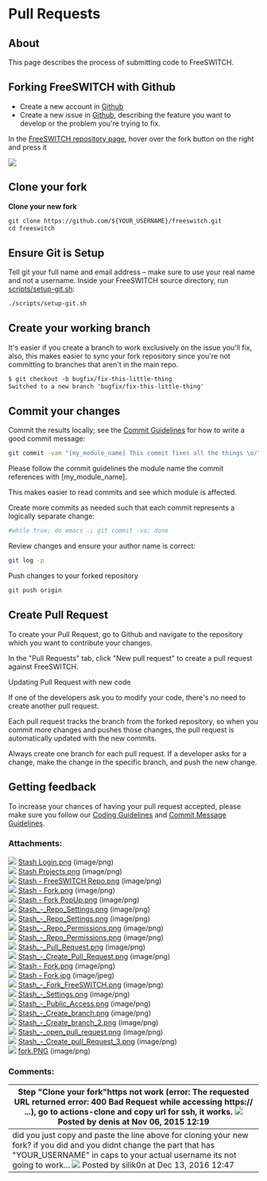 
# Pull Requests 

 

## About

This page describes the process of submitting code to FreeSWITCH.

## Forking FreeSWITCH with Github

* Create a new account in [Github](https://github.com)
* Create a new issue in [Github](https://github.com/signalwire/freeswitch), describing the feature you want to develop or the problem you're trying to fix.

In the [FreeSWITCH repository page](https://github.com/signalwire/freeswitch), hover over the fork button on the right and press it

![](/attachments/3966501/45089305.png)

## Clone your fork

  
**Clone your new fork**

```xml
git clone https://github.com/${YOUR_USERNAME}/freeswitch.git
cd freeswitch
```

## Ensure Git is Setup

Tell git your full name and email address – make sure to use your real name and not a username. Inside your FreeSWITCH source directory, run [scripts/setup-git.sh](https://freeswitch.org/stash/projects/FS/repos/freeswitch/browse/scripts/setup-git.sh):

```bash
./scripts/setup-git.sh 
```

## Create your working branch

It's easier if you create a branch to work exclusively on the issue you'll fix, also, this makes easier to sync your fork repository since you're not committing to branches that aren't in the main repo.

  
```xml
$ git checkout -b bugfix/fix-this-little-thing
Switched to a new branch 'bugfix/fix-this-little-thing'
```

## Commit your changes

Commit the results locally; see the [Commit Guidelines](./Commit-Message-Guidelines_6587655.mdx#about) for how to write a good commit message:

```bash
git commit -vam "[my_module_name] This commit fixes all the things \o/"
```

Please follow the commit guidelines the module name the commit references with \[my\_module\_name\].

This makes easier to read commits and see which module is affected.

  
Create more commits as needed such that each commit represents a logically separate change:

```bash
#while true; do emacs .; git commit -va; done
```

Review changes and ensure your author name is correct:

```bash
git log -p
```

Push changes to your forked repository

```bash
git push origin
```

## Create Pull Request

To create your Pull Request, go to Github and navigate to the repository which you want to contribute your changes.

In the "Pull Requests" tab, click "New pull request" to create a pull request against FreeSWITCH.

  
Updating Pull Request with new code

If one of the developers ask you to modify your code, there's no need to create another pull request.

Each pull request tracks the branch from the forked repository, so when you commit more changes and pushes those changes, the pull request is automatically updated with the new commits.

Always create one branch for each pull request. If a developer asks for a change, make the change in the specific branch, and push the new change.

## Getting feedback

To increase your chances of having your pull request accepted, please make sure you follow our [Coding Guidelines](./Coding-Guidelines_6586862.mdx#c) and [Commit Message Guidelines](./Commit-Message-Guidelines_6587655.mdx#about).
  
  
### Attachments:

![](/images/icons/bullet_blue.gif) [Stash Login.png](/attachments/3966501/4227088.png) (image/png)  
![](/images/icons/bullet_blue.gif) [Stash Projects.png](/attachments/3966501/4227089.png) (image/png)  
![](/images/icons/bullet_blue.gif) [Stash - FreeSWITCH Repo.png](/attachments/3966501/4227090.png) (image/png)  
![](/images/icons/bullet_blue.gif) [Stash - Fork.png](/attachments/3966501/7045134.png) (image/png)  
![](/images/icons/bullet_blue.gif) [Stash - Fork PopUp.png](/attachments/3966501/4227092.png) (image/png)  
![](/images/icons/bullet_blue.gif) [Stash\_-\_Repo\_Settings.png](/attachments/3966501/4227094.png) (image/png)  
![](/images/icons/bullet_blue.gif) [Stash\_-\_Repo\_Settings.png](/attachments/3966501/4227093.png) (image/png)  
![](/images/icons/bullet_blue.gif) [Stash\_-\_Repo\_Permissions.png](/attachments/3966501/4227096.png) (image/png)  
![](/images/icons/bullet_blue.gif) [Stash\_-\_Repo\_Permissions.png](/attachments/3966501/4227095.png) (image/png)  
![](/images/icons/bullet_blue.gif) [Stash\_-\_Pull\_Request.png](/attachments/3966501/4227097.png) (image/png)  
![](/images/icons/bullet_blue.gif) [Stash\_-\_Create\_Pull\_Request.png](/attachments/3966501/4227098.png) (image/png)  
![](/images/icons/bullet_blue.gif) [Stash - Fork.png](/attachments/3966501/4227091.png) (image/png)  
![](/images/icons/bullet_blue.gif) [Stash - Fork.jpg](/attachments/3966501/7045135.jpg) (image/jpeg)  
![](/images/icons/bullet_blue.gif) [Stash\_-\_Fork\_FreeSWITCH.png](/attachments/3966501/8781825.png) (image/png)  
![](/images/icons/bullet_blue.gif) [Stash\_-\_Settings.png](/attachments/3966501/8781826.png) (image/png)  
![](/images/icons/bullet_blue.gif) [Stash\_-\_Public\_Access.png](/attachments/3966501/8781827.png) (image/png)  
![](/images/icons/bullet_blue.gif) [Stash\_-\_Create\_branch.png](/attachments/3966501/8781828.png) (image/png)  
![](/images/icons/bullet_blue.gif) [Stash\_-\_Create\_branch\_2.png](/attachments/3966501/8781829.png) (image/png)  
![](/images/icons/bullet_blue.gif) [Stash\_-\_open\_pull\_request.png](/attachments/3966501/8781830.png) (image/png)  
![](/images/icons/bullet_blue.gif) [Stash\_-\_Create\_pull\_Request\_3.png](/attachments/3966501/8781831.png) (image/png)  
![](/images/icons/bullet_blue.gif) [fork.PNG](/attachments/3966501/45089305.png) (image/png)  

### Comments:

| Step "Clone your fork"https not work (error: The requested URL returned error: 400 Bad Request while accessing https:// ...), go to actions-clone and copy url for ssh, it works. ![](/images/icons/contenttypes/comment_16.png) Posted by denis at Nov 06, 2015 12:19                   |
| --------------------------------------------------------------------------------------------------------------------------------------------------------------------------------------------------------------------------------------------------------------------------------------- |
| did you just copy and paste the line above for cloning your new fork? if you did and you didnt change the part that has "YOUR\_USERNAME" in caps to your actual username its not going to work... ![](/images/icons/contenttypes/comment_16.png) Posted by silik0n at Dec 13, 2016 12:47 |


